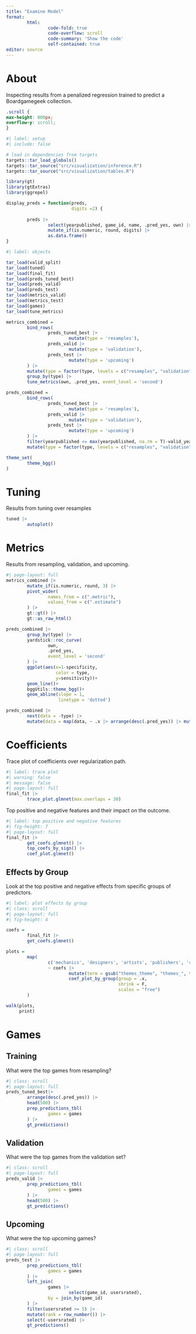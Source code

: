 ```yaml
---
title: "Examine Model"
format: 
        html:
                code-fold: true
                code-overflow: scroll
                code-summary: 'Show the code'
                self-contained: true
editor: source
---
```


# About

Inspecting results from a penalized regression trained to predict a Boardgamegeek collection.


```css

.scroll {
max-height: 800px;
overflow-y: scroll;
}

```

```r
#| label: setup
#| include: false

# load in dependencies from targets
targets::tar_load_globals()
targets::tar_source("src/visualization/inference.R")
targets::tar_source("src/visualization/tables.R")

library(gt)
library(gtExtras)
library(ggrepel)

display_preds = function(preds,
                         digits =2) {
        
        preds |>
                select(yearpublished, game_id, name, .pred_yes, own) |>
                mutate_if(is.numeric, round, digits) |>
                as.data.frame()
}

```

```r
#| label: objects

tar_load(valid_split)
tar_load(tuned)
tar_load(final_fit)
tar_load(preds_tuned_best)
tar_load(preds_valid)
tar_load(preds_test)
tar_load(metrics_valid)
tar_load(metrics_test)
tar_load(games)
tar_load(tune_metrics)

metrics_combined =
        bind_rows(
                preds_tuned_best |>
                        mutate(type = 'resamples'),
                preds_valid |>
                        mutate(type = 'validation'),
                preds_test |>
                        mutate(type = 'upcoming')
        ) |>
        mutate(type = factor(type, levels = c("resamples", "validation", "upcoming"))) |>
        group_by(type) |>
        tune_metrics(own, .pred_yes, event_level = 'second')

preds_combined = 
        bind_rows(
                preds_tuned_best |>
                        mutate(type = 'resamples'),
                preds_valid |>
                        mutate(type = 'validation'),
                preds_test |>
                        mutate(type = 'upcoming')
        ) |> 
        filter(yearpublished <= max(yearpublished, na.rm = T)-valid_years) |>
        mutate(type = factor(type, levels = c("resamples", "validation", "upcoming")))

theme_set(
        theme_bgg()
)

```

# Tuning

Results from tuning over resamples 

```r

tuned |>
        autoplot()

```


# Metrics

Results from resampling, validation, and upcoming.

```r
#| page-layout: full
metrics_combined |>
        mutate_if(is.numeric, round, 3) |>
        pivot_wider(
                names_from = c(".metric"),
                values_from = c(".estimate")
        ) |>
        gt::gt() |>
        gt::as_raw_html()

```

```r

preds_combined |>
        group_by(type) |>
        yardstick::roc_curve(
                own,
                .pred_yes,
                event_level = 'second'
        ) |>
        ggplot(aes(x=1-specificity,
                   color = type,
                   y=sensitivity))+
        geom_line()+
        bggUtils::theme_bgg()+
        geom_abline(slope = 1,
                    linetype = 'dotted')

```


```r

preds_combined |>
        nest(data = -type) |> 
        mutate(data = map(data, ~ .x |> arrange(desc(.pred_yes)) |> mutate(rank = row_number()))) |> unnest(data) |> ggplot(aes(x=rank, y=.pred_yes))+geom_point(size = 0.25) +facet_wrap(type ~., ncol = 1, scales = "free_x")

```


# Coefficients

Trace plot of coefficients over regularization path.

```r
#| label: trace plot
#| warning: false
#| message: false
#| page-layout: full
final_fit |>
        trace_plot.glmnet(max.overlaps = 30)

```

Top positive and negative features and their impact on the outcome.

```r
#| label: top positive and negative features
#| fig-height: 7
#| page-layout: full
final_fit |>
        get_coefs.glmnet() |>
        top_coefs_by_sign() |>
        coef_plot.glmnet()

```

## Effects by Group

Look at the top positive and negative effects from specific groups of predictors.

```r
#| label: plot effects by group
#| class: scroll
#| page-layout: full
#| fig-height: 4

coefs =
        final_fit |>
        get_coefs.glmnet()

plots =
        map(
                c('mechanics', 'designers', 'artists', 'publishers', 'categories', 'themes', 'components'),
                ~ coefs |>
                        mutate(term = gsub("themes_theme", "themes_", term)) |>
                        coef_plot_by_group(group = .x,
                                           shrink = F,
                                           scales = "free")
        )

walk(plots,
     print)

```

# Games

## Training

What were the top games from resampling?

```r
#| class: scroll
#| page-layout: full
preds_tuned_best|>
        arrange(desc(.pred_yes)) |>
        head(500) |>
        prep_predictions_tbl(
                games = games
        ) |>
        gt_predictions()

```

## Validation

What were the top games from the validation set?

```r
#| class: scroll
#| page-layout: full
preds_valid |>
        prep_predictions_tbl(
                games = games
        ) |>
        head(500) |>
        gt_predictions()
```


## Upcoming

What were the top upcoming games?

```r
#| class: scroll
#| page-layout: full
preds_test |>
        prep_predictions_tbl(
                games = games
        ) |>
        left_join(
                games |> 
                        select(game_id, usersrated),
                by = join_by(game_id)
        ) |>
        filter(usersrated >= 5) |>
        mutate(rank = row_number()) |>
        select(-usersrated) |>
        gt_predictions()

```